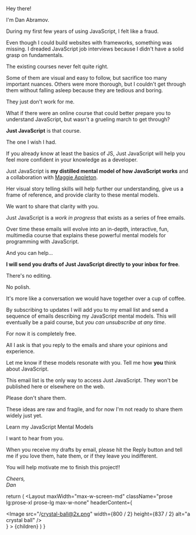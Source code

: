 Hey there!

I'm Dan Abramov.

During my first few years of using JavaScript, I felt like a fraud.

Even though I could build websites with frameworks, something was missing. I dreaded JavaScript job interviews because I didn't have a solid grasp on fundamentals.

The existing courses never felt quite right.

Some of them are visual and easy to follow, but sacrifice too many important nuances. Others were more thorough, but I couldn't get through them without falling asleep because they are tedious and boring.

They just don't work for me.

What if there were an online course that could better prepare you to understand JavaScript, but wasn't a grueling march to get through?

**Just JavaScript** is that course.

The one I wish I had.

If you already know at least the basics of JS, Just JavaScript will help you feel more confident in your knowledge as a developer.

Just JavaScript is **my distilled mental model of how JavaScript works** and a collaboration with [Maggie Appleton](https://illustrated.dev).

Her visual story telling skills will help further our understanding, give us a frame of reference, and provide clarity to these mental models.

We want to share that clarity with you.

Just JavaScript is a _work in progress_ that exists as a series of free emails.

Over time these emails will evolve into an in-depth, interactive, fun, multimedia course that explains these powerful mental models for programming with JavaScript.

And you can help...

**I will send you drafts of **Just JavaScript** directly to your inbox for free**.

There's no editing.

No polish.

It's more like a conversation we would have together over a cup of coffee.

By subscribing to updates I will add you to my email list and send a sequence of emails describing my JavaScript mental models. This will eventually be a paid course, but _you can unsubscribe at any time_.

For now it is completely free.

All I ask is that you reply to the emails and share your opinions and experience.

Let me know if these models resonate with you. Tell me how **you** think about JavaScript.

This email list is the only way to access Just JavaScript. They won't be published here or elsewhere on the web.

Please don't share them.

These ideas are raw and fragile, and for now I'm not ready to share them widely just yet.

<Subscribe>Learn my JavaScript Mental Models</Subscribe>

I want to hear from you.

When you receive my drafts by email, please hit the Reply button and tell me if you love them, hate them, or if they leave you indifferent.

You will help motivate me to finish this project!!

_Cheers,_  
_Dan_


  return (
    <Layout
      maxWidth="max-w-screen-md"
      className="prose lg:prose-xl prose-lg max-w-none"
      headerContent={
        <div className="flex items-center justify-center">
          <Image
            src="/crystal-ball@2x.png"
            width={800 / 2}
            height={837 / 2}
            alt="a crystal ball"
          />
        </div>
      }
    >
      {children}
    </Layout>
  )
}
